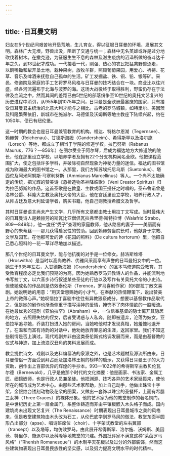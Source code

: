 ```yaml
---
---
---
```

title: ·日耳曼文明
---




妇女在5个世纪间艰苦地开垦荒地，生儿育女，得以征服日耳曼的环境，发展其文明。森林广大无垠，野兽出没，阻断了交通与统一；森林中无名英雄或许是过分地砍伐着树木。在撒克逊，为征服生生不息的森林及滋生疫疠的沼泽所做的奋斗达千年之久，到13世纪才成功。一代接着一代，刚强、热心的农民把猛禽野兽逐走，以鹤嘴锄和犁开垦土地，栽种果树，放牧羊群，照顾葡萄果园，用爱心、祈祷、花草、音乐及啤酒来抚慰自己孤单的生活。矿工发掘盐、铁、铜、铅、银等矿。采邑、修道院及家庭的手工艺将罗马风格与日耳曼的技巧结合在一块。商业比以往兴盛，经各河流遍布于北海与波罗的海。这场大战役终于取得胜利，野蛮仍存在于法律及血流之中，然而其间的差距已由5世纪的部落纷争至10世纪的奥托文艺复兴的历史进程中消弭，从955年到1075年之间，日耳曼是全欧洲最富庶的国家，只有接受日耳曼君主统治的北意大利才能与之相比。古老的罗马城镇，如特里尔、美因茨及科隆繁荣依旧，新城市在施派尔、马德堡及沃姆斯等地主教座下陆续兴起，约在1050年，便已有纽伦堡。

这一时期的教会也是日耳曼兼管教育的机构。福达、特格尔恩湖（Tegernsee）、赖赫劳（Reichenau）、甘德斯海姆（Gandersheim）、希得斯罕以及洛尔施（Lorsch）等地，都成立了相当于学院的修道学校。拉巴努斯（Rabanus Maurus，776？—856年）在图尔受业于阿尔琴，后成为福达地方大修道院的院长，他在那里设立学校，以培养学者及拥有22个分支机构闻名全欧。他把课程范围扩大，使之包括许多学科，并破除视自然现象为神秘力量的迷信。福达的图书馆成为欧洲最大的图书馆之一。从那里，我们方知苏埃托尼乌斯（Suetonius）、塔西佗及阿米阿努斯·马塞利努斯（Ammianus Marcellinus）等人。一个尚不太能确定的传统，把光辉的赞美诗《恳祈造物圣神降临歌》（Veni Creator Spiritus）归为拉巴努斯的作品，这首圣歌是在教皇、主教或国王授任之时唱的。圣布鲁诺曾是洛林公爵、科隆大主教及奥托大帝的大臣，他在宫廷里设立学校，培养行政人才，从拜占廷及意大利延请学者，购买书籍，他自己则教授希腊文及哲学。

其时日耳曼语言尚未产生文学，几乎所有文章都由教士用拉丁文写成。当时最伟大的日耳曼诗人是赖赫劳的斯瓦比亚僧侣瓦拉弗里德·斯特拉博（Walafrid Strabo，809—849年），他一度任“秃子”查理的家庭教师，他从路易的妻子——美丽而有野心的朱蒂丝——那儿获得启发性的赞助。回到赖赫劳当院长时，他献身于宗教、文学及园艺。在他那可爱的诗《花园的照料》（De cultura hortorum）里，他把自己悉心照料的一花一草详尽地加以描述。

那几个世纪的日耳曼文学，能与他抗衡的对手是一位修女。赫洛斯维塔（Hroswitha）是当时以高尚教养、优雅风采而享有声誉的日耳曼妇女中的一位。她生于935年左右，入甘德斯海姆（Grandersheim）的圣本笃修道院受教育，其受教育程度必定比我们预期的为高，因为她熟悉罗马异教诗人的作品，并能流利地书写拉丁文，以六音步诗行叙述某些圣徒的行迹以及写作有关奥托大帝的小史诗。但使她成名的作品则是仿效泰伦斯（Terence，罗马喜剧作家）的6部拉丁散文喜剧。她说明她的用意：“用天堂惠赐她的小才气，在奉献的热情鞭策下，说出赞美上帝的微薄心声。”她叹惜拉丁喜剧中往往有异教猥亵成分，想要以基督教作品取代之，但是她的剧作也渐渐侧重于描写渎神的爱情，掩饰不了肉体情欲的一股暖流。在她最优秀的短剧《亚伯拉罕》（Abraham）中，一位信奉基督的隐士离开其隐居的地方，去照顾失怙的侄女，后者受诱惑与人私奔，随即被遗弃，沦落为妓女。亚伯拉罕追寻她，乔装打扮进入她的房间，当她吻他时才发现真相，她羞愧地退开了。在温和而富有诗韵的对话中，他劝她放弃罪恶的生涯，返回家里。我们不知这些剧情是否上演过。现代戏剧并非由这类泰伦斯式格调发展而来，而是由基督教的仪式与神迹，加上流浪汉丑角的笑料发展而成。

教会提供诗文、戏剧以及史料编纂法的泉源之外，也是艺术题材及源流所由来。日耳曼僧侣一方面受到拜占廷及加洛林王朝的榜样的启示，又获得日耳曼王子的大力资助，创作出上百部优异的辉煌的手抄本。993—1022年的希得斯罕主教贝伦瓦尔德（Bernewald），几乎是他那个时代的文化摘要：他是画家、书法家、金属工匠、细镶嵌师，也是行政人员兼圣徒。他把渊源、技巧各异的艺术家延揽来，使他所在的城市成为艺术中心。由那些艺术家帮助，加上自己动手，他做出珠宝十字架，金银烛台镂刻动物及花朵的图案，又做出一套饰以珠宝的圣餐杯，上面有希腊三女神（Three Graces）的裸体形象。他的艺术家为他的教堂制作的著名铜门，是中世纪历史上第一扇金属门，系整体铸造而非由平镶板嵌入木头格子而成。国内建筑尚未出现文艺复兴（The Renaissance）时期表现出日耳曼城市之美的风格来，但是教堂建筑物由木头改为石工，从伦巴底学到罗马风的做法，教堂东面半圆形凸出部分（apse）、唱诗班席位（choir）、十字架式教堂的左右翼部（transept）以及塔等，均仿效罗马，由此展开希得斯罕、洛尔施、沃姆斯、美因茨、特里尔、施派尔以及科隆等地教堂的兴建。外国批评家不满意这种“莱茵罗马风格”（“Rhenish Romanesque”）的木制平天花板以及过分的外部装饰，然而这些建筑物表现出日耳曼民族性的坚实感，以及努力提高文明水平的时代精神。